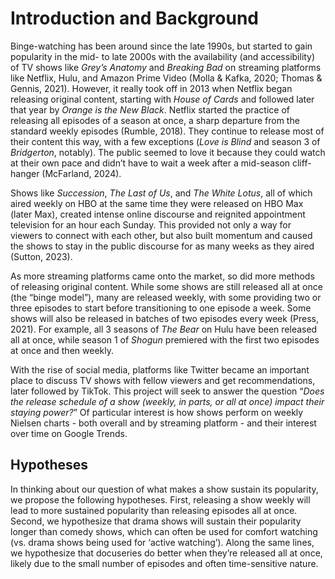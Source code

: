 # Introduction and Background

Binge-watching has been around since the late 1990s, but started to gain popularity in the mid- to late 2000s with the availability (and accessibility) of TV shows like *Grey’s Anatomy* and *Breaking Bad* on streaming platforms like Netflix, Hulu, and Amazon Prime Video (Molla & Kafka, 2020; Thomas & Gennis, 2021). However, it really took off in 2013 when Netflix began releasing original content, starting with *House of Cards* and followed later that year by *Orange is the New Black*. Netflix started the practice of releasing all episodes of a season at once, a sharp departure from the standard weekly episodes (Rumble, 2018). They continue to release most of their content this way, with a few exceptions (*Love is Blind* and season 3 of *Bridgerton*, notably). The public seemed to love it because they could watch at their own pace and didn’t have to wait a week after a mid-season cliff-hanger (McFarland, 2024).

Shows like *Succession*, *The Last of Us*, and *The White Lotus*, all of which aired weekly on HBO at the same time they were released on HBO Max (later Max), created intense online discourse and reignited appointment television for an hour each Sunday. This provided not only a way for viewers to connect with each other, but also built momentum and caused the shows to stay in the public discourse for as many weeks as they aired (Sutton, 2023).

As more streaming platforms came onto the market, so did more methods of releasing original content. While some shows are still released all at once (the “binge model”), many are released weekly, with some providing two or three episodes to start before transitioning to one episode a week. Some shows will also be released in batches of two episodes every week (Press, 2021). For example, all 3 seasons of *The Bear* on Hulu have been released all at once, while season 1 of *Shogun* premiered with the first two episodes at once and then weekly.

With the rise of social media, platforms like Twitter became an important place to discuss TV shows with fellow viewers and get recommendations, later followed by TikTok. This project will seek to answer the question “*Does the release schedule of a show (weekly, in parts, or all at once) impact their staying power?*” Of particular interest is how shows perform on weekly Nielsen charts - both overall and by streaming platform - and their interest over time on Google Trends.

## Hypotheses 

In thinking about our question of what makes a show sustain its popularity, we propose the following hypotheses. First, releasing a show weekly will lead to more sustained popularity than releasing episodes all at once. Second, we hypothesize that drama shows will sustain their popularity longer than comedy shows, which can often be used for comfort watching (vs. drama shows being used for ‘active watching’). Along the same lines, we hypothesize that docuseries do better when they’re released all at once, likely due to the small number of episodes and often time-sensitive nature.
